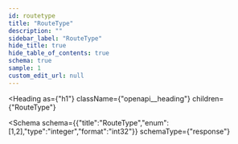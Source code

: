```yaml
---
id: routetype
title: "RouteType"
description: ""
sidebar_label: "RouteType"
hide_title: true
hide_table_of_contents: true
schema: true
sample: 1
custom_edit_url: null
---
```



<Heading
  as={"h1"}
  className={"openapi__heading"}
  children={"RouteType"}
>
</Heading>





<Schema
  schema={{"title":"RouteType","enum":[1,2],"type":"integer","format":"int32"}}
  schemaType={"response"}
>
  
</Schema>
            